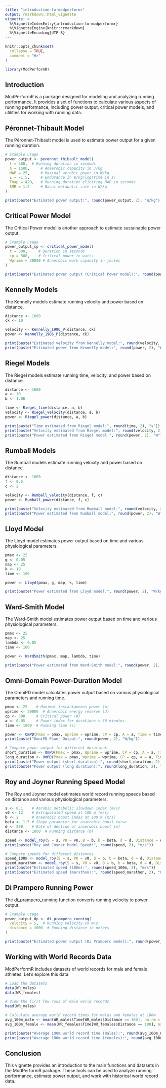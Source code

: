 ```yaml
---
title: "introduction-to-modperformr"
output: rmarkdown::html_vignette
vignette: >
  %\VignetteIndexEntry{introduction-to-modperformr}
  %\VignetteEngine{knitr::rmarkdown}
  %\VignetteEncoding{UTF-8}
---
```


```r
knitr::opts_chunk$set(
  collapse = TRUE,
  comment = "#>"
)
```

```r
library(ModPerformR)
```

## Introduction
ModPerformR is a package designed for modeling and analyzing running performance. It provides a set of functions to calculate various aspects of running performance, including power output, critical power models, and utilities for working with running data.

## Péronnet-Thibault Model
The Péronnet-Thibault model is used to estimate power output for a given running duration.

```r
# Example usage
power_output <- peronnet_thibault_model(
  t = 600,  # Running duration in seconds
  A = 1500,     # Anaerobic capacity in J/kg
  MAP = 25,     # Maximal aerobic power in W/kg
  E = -1.5,     # Endurance in W/kg/log(time in s)
  Tmap = 420,   # Running duration eliciting MAP in seconds
  BMR = 1.2     # Basal metabolic rate in W/kg
)

print(paste("Estimated power output:", round(power_output, 2), "W/kg"))

```

## Critical Power Model

The Critical Power model is another approach to estimate sustainable power output.

```r
# Example usage
power_output_cp <- critical_power_model(
  t = 300,     # Duration in seconds
  cp = 300,    # Critical power in watts
  Wprime = 20000 # Anaerobic work capacity in joules
)

print(paste("Estimated power output (Critical Power model):", round(power_output_cp, 2), "W"))

```

## Kennelly Models

The Kennelly models estimate running velocity and power based on distance.

```r
distance <- 1000
ck <- 10

velocity <- Kennelly_1906_V(distance, ck)
power <- Kennelly_1906_P(distance, ck)

print(paste("Estimated velocity from Kennelly model:", round(velocity, 2), "m/s"))
print(paste("Estimated power from Kennelly model:", round(power, 2), "W"))

```

## Riegel Models
The Riegel models estimate running time, velocity, and power based on distance.

```r
distance <- 1000
a <- 10
b <- 1.06

time <- Riegel_time(distance, a, b)
velocity <- Riegel_velocity(distance, a, b)
power <- Riegel_power(distance, a, b)

print(paste("Time estimated from Riegel model:", round(time, 2), "s"))
print(paste("Velocity estimated from Riegel model:", round(velocity, 2), "m/s"))
print(paste("Power estimated from Riegel model:", round(power, 2), "W"))

```

## Rumball Models
The Rumball models estimate running velocity and power based on distance.

```r
distance <- 1000
f <- 0.5
c <- 2

velocity <- Rumball_velocity(distance, f, c)
power <- Rumball_power(distance, f, c)

print(paste("Velocity estimated from Rumball model:", round(velocity, 2), "m/s"))
print(paste("Power estimated from Rumball model:", round(power, 2), "W"))

```

## Lloyd Model
The Lloyd model estimates power output based on time and various physiological parameters.

```r
pmax <- 25
g <- 0.05
map <- 25
k <- 10
time <- 100

power <- Lloyd(pmax, g, map, k, time)

print(paste("Power estimated from Lloyd model:", round(power, 2), "W/kg"))

```


## Ward-Smith Model
The Ward-Smith model estimates power output based on time and various physiological parameters.

```r
pmax <- 25
map <- 25
lambda <- 0.05
time <- 100

power <- WardSmith(pmax, map, lambda, time)

print(paste("Power estimated from Ward-Smith model:", round(power, 2), "W/kg"))

```

## Omni-Domain Power-Duration Model
The OmniPD model calculates power output based on various physiological parameters and running time.

```r
pmax <- 25    # Maximal instantaneous power (W)
wprime <- 20000  # Anaerobic energy reserve (J)
cp <- 300     # Critical power (W)
a <- 0.05     # Power index for durations > 30 minutes
time <- 1800  # Running time (s)

power <- OmPD(Pmax = pmax, Wprime = wprime, CP = cp, A = a, Time = time)
print(paste("OmniPD Power Output:", round(power, 2), "W/kg"))

# Compare power output for different durations
short_duration <- OmPD(Pmax = pmax, Wprime = wprime, CP = cp, A = a, Time = 1000)
long_duration <- OmPD(Pmax = pmax, Wprime = wprime, CP = cp, A = a, Time = 3600)
print(paste("Power output (short duration):", round(short_duration, 2), "W/kg"))
print(paste("Power output (long duration):", round(long_duration, 2), "W/kg"))

```

## Roy and Joyner Running Speed Model
The Roy and Joyner model estimates world record running speeds based on distance and various physiological parameters.

```r
s <- 0.1    # Aerobic metabolic slowdown index (m/s)
v0 <- 12    # Extrapolated speed at 100 m (m/s)
b <- 2      # Anaerobic boost index at 100 m (m/s)
beta <- 1.5 # Shape parameter for anaerobic boost curve
d <- 200    # Rate of decline of anaerobic boost (m)
distance <- 1000  # Running distance (m)

speed <- model_roy(S = s, V0 = v0, B = b, b = beta, d = d, Distance = distance)
print(paste("Roy and Joyner Model Speed:", round(speed, 2), "m/s"))

# Compare speeds for different distances
speed_100m <- model_roy(S = s, V0 = v0, B = b, b = beta, d = d, Distance = 100)
speed_marathon <- model_roy(S = s, V0 = v0, B = b, b = beta, d = d, Distance = 42195)
print(paste("Estimated speed (100m):", round(speed_100m, 2), "m/s"))
print(paste("Estimated speed (marathon):", round(speed_marathon, 2), "m/s"))

```



## Di Prampero Running Power
The di_prampero_running function converts running velocity to power output.

```r
# Example usage
power_output_dp <- di_prampero_running(
  velocity = 5,  # Running velocity in m/s
  distance = 1000  # Running distance in meters
)

print(paste("Estimated power output (Di Prampero model):", round(power_output_dp, 2), "W"))

```

## Working with World Records Data
ModPerformR includes datasets of world records for male and female athletes. Let's explore this data:

```r
# Load the datasets
data(WR_males)
data(WR_females)

# View the first few rows of male world records
head(WR_males)

# Calculate average world record times for males and females at 100m
avg_100m_male <- mean(WR_males$Time[WR_males$Distance == 100], na.rm = TRUE)
avg_100m_female <- mean(WR_females$Time[WR_females$Distance == 100], na.rm = TRUE)

print(paste("Average 100m world record time (males):", round(avg_100m_male, 2), "seconds"))
print(paste("Average 100m world record time (females):", round(avg_100m_female, 2), "seconds"))

```

## Conclusion

This vignette provides an introduction to the main functions and datasets in the ModPerformR package. These tools can be used to analyze running performance, estimate power output, and work with historical world record data.

